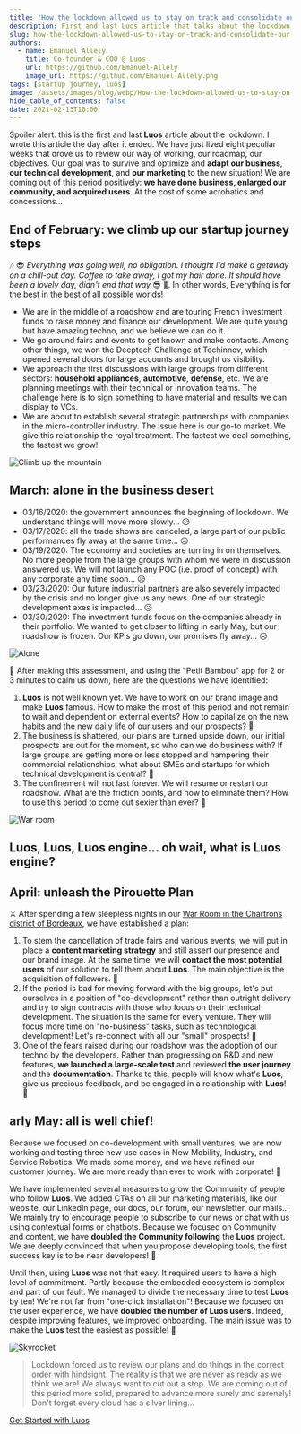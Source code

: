 ```yaml
---
title: 'How the lockdown allowed us to stay on track and consolidate our growth'
description: First and last Luos article that talks about the lockdown. We have lived 8 peculiar weeks that drove us to review our way of working, roadmap, and objectives.
slug: how-the-lockdown-allowed-us-to-stay-on-track-and-consolidate-our-growth
authors:
  - name: Emanuel Allely
    title: Co-founder & COO @ Luos
    url: https://github.com/Emanuel-Allely
    image_url: https://github.com/Emanuel-Allely.png
tags: [startup journey, luos]
image: /assets/images/blog/webp/How-the-lockdown-allowed-us-to-stay-on-track-and-consolidate-our-growth-banner-luos.webp
hide_table_of_contents: false
date: 2021-02-13T10:00
---
```


Spoiler alert: this is the first and last **Luos** article about the lockdown. I wrote this article the day after it ended. We have just lived eight peculiar weeks that drove us to review our way of working, our roadmap, our objectives. Our goal was to survive and optimize and **adapt our business**, **our technical development**, and **our marketing** to the new situation! We are coming out of this period positively: **we have done business, enlarged our community, and acquired users**. At the cost of some acrobatics and concessions...

<!--truncate-->

<h2> End of February: we climb up our startup journey steps </h2>

🎶 😎 *Everything was going well, no obligation. I thought I'd make a getaway on a chill-out day. Coffee to take away, I got my hair done. It should have been a lovely day, didn't end that way* 😎 🎵. In other words, Everything is for the best in the best of all possible worlds!

- We are in the middle of a roadshow and are touring French investment funds to raise money and finance our development. We are quite young but have amazing techno, and we believe we can do it.
- We go around fairs and events to get known and make contacts. Among other things, we won the Deeptech Challenge at Techinnov, which opened several doors for large accounts and brought us visibility.
- We approach the first discussions with large groups from different sectors: **household appliances**, **automotive**, **defense**, etc. We are planning meetings with their technical or innovation teams. The challenge here is to sign something to have material and results we can display to VCs.
- We are about to establish several strategic partnerships with companies in the micro-controller industry. The issue here is our go-to market. We give this relationship the royal treatment. The fastest we deal something, the fastest we grow!

![Climb up the mountain](https://uploads-ssl.webflow.com/602cf5c87ad04ea98eaa99da/6031329ff6b5d25b1d67de43_1589269465873.jpeg)

<h2> March: alone in the business desert </h2>

- 03/16/2020: the government announces the beginning of lockdown. We understand things will move more slowly... 😥
- 03/17/2020: all the trade shows are canceled, a large part of our public performances fly away at the same time... 😥
- 03/19/2020: The economy and societies are turning in on themselves. No more people from the large groups with whom we were in discussion answered us. We will not launch any POC (i.e. proof of concept) with any corporate any time soon... 😥
- 03/23/2020: Our future industrial partners are also severely impacted by the crisis and no longer give us any news. One of our strategic development axes is impacted... 😥
- 03/30/2020: The investment funds focus on the companies already in their portfolio. We wanted to get closer to lifting in early May, but our roadshow is frozen. Our KPIs go down, our promises fly away... 😥

![Alone](https://uploads-ssl.webflow.com/602cf5c87ad04ea98eaa99da/6031329f3b86de67469201f0_1589270166631.jpeg)

🧘 After making this assessment, and using the "Petit Bambou" app for 2 or 3 minutes to calm us down, here are the questions we have identified:

1.  **Luos** is not well known yet. We have to work on our brand image and make **Luos** famous. How to make the most of this period and not remain to wait and dependent on external events? How to capitalize on the new habits and the new daily life of our users and our prospects? 🤔
2.  The business is shattered, our plans are turned upside down, our initial prospects are out for the moment, so who can we do business with? If large groups are getting more or less stopped and hampering their commercial relationships, what about SMEs and startups for which technical development is central? 🤔
3.  The confinement will not last forever. We will resume or restart our roadshow. What are the friction points, and how to eliminate them? How to use this period to come out sexier than ever? 🤔

![War room](https://uploads-ssl.webflow.com/602cf5c87ad04ea98eaa99da/6031329e31f7c08909695943_1589270879670.png)

<h2> Luos, Luos, Luos engine... oh wait, what is Luos engine? </h2>

<h2> April: unleash the Pirouette Plan </h2>

⚔️ After spending a few sleepless nights in our <a rel="external nofollow" href="https://g.page/luos_io?share" target="_blank">War Room in the Chartrons district of Bordeaux</a>, we have established a plan:

1.  To stem the cancellation of trade fairs and various events, we will put in place a **content marketing strategy** and still assert our presence and our brand image. At the same time, we will **contact the most potential users** of our solution to tell them about **Luos**. The main objective is the acquisition of followers. 😤
2.  If the period is bad for moving forward with the big groups, let's put ourselves in a position of "co-development" rather than outright delivery and try to sign contracts with those who focus on their technical development. The situation is the same for every venture. They will focus more time on "no-business" tasks, such as technological development! Let's re-connect with all our "small" prospects! 😤
3.  One of the fears raised during our roadshow was the adoption of our techno by the developers. Rather than progressing on R&D and new features, **we launched a large-scale test** and reviewed **the user journey** and the **documentation**. Thanks to this, people will know what's **Luos**, give us precious feedback, and be engaged in a relationship with **Luos**! 😤

<h2> arly May: all is well chief! </h2>

Because we focused on co-development with small ventures, we are now working and testing three new use cases in New Mobility, Industry, and Service Robotics. We made some money, and we have refined our customer journey. We are more ready than ever to work with corporate! 💪

We have implemented several measures to grow the Community of people who follow **Luos**. We added CTAs on all our marketing materials, like our website, our LinkedIn page, our docs, our forum, our newsletter, our mails... We mainly try to encourage people to subscribe to our news or chat with us using contextual forms or chatbots. Because we focused on Community and content, we have **doubled the Community following** the **Luos** project. We are deeply convinced that when you propose developing tools, the first success key is to be near developers! 💪

Until then, using **Luos** was not that easy. It required users to have a high level of commitment. Partly because the embedded ecosystem is complex and part of our fault. We managed to divide the necessary time to test **Luos** by ten! We're not far from "one-click installation"! Because we focused on the user experience, we have **doubled the number of Luos users**. Indeed, despite improving features, we improved onboarding. The main issue was to make the **Luos** test the easiest as possible! 💪

![Skyrocket](https://uploads-ssl.webflow.com/602cf5c87ad04ea98eaa99da/6031329f650d672565c77530_1589268726792.jpeg)

> Lockdown forced us to review our plans and do things in the correct order with hindsight. The reality is that we are never as ready as we think we are! We always want to cut out a stop. We are coming out of this period more solid, prepared to advance more surely and serenely! Don't forget every cloud has a silver lining...

[Get Started with Luos](/tutorials/get-started)
